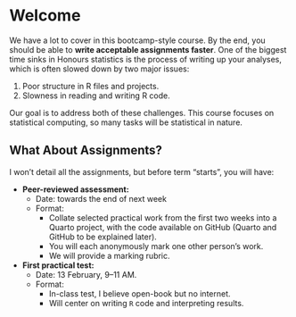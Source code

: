 # Welcome

We have a lot to cover in this bootcamp-style course. By the end, you should be able to **write acceptable assignments faster**. One of the biggest time sinks in Honours statistics is the process of writing up your analyses, which is often slowed down by two major issues:

1. Poor structure in R files and projects.
2. Slowness in reading and writing R code.

Our goal is to address both of these challenges. This course focuses on statistical computing, so many tasks will be statistical in nature.

## What About Assignments?

I won't detail all the assignments, but before term "starts", you will have:

- **Peer-reviewed assessment:**
  - Date: towards the end of next week
  - Format:
    - Collate selected practical work from the first two weeks into a Quarto project, with the code available on GitHub (Quarto and GitHub to be explained later).
    - You will each anonymously mark one other person's work.
    - We will provide a marking rubric.

- **First practical test:**  
  - Date: 13 February, 9–11 AM.
  - Format:
    - In-class test, I believe open-book but no internet.
    - Will center on writing `R` code and interpreting results. 

